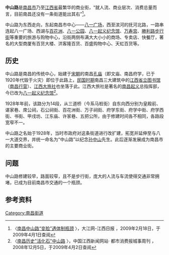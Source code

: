 '''中山路'''是[[南昌市|南昌市]]乃至[[江西省|江西省]]最繁华的商业街，“就人流、商业层次、消费总量而言，目前南昌还没有一条街道能出其右”<ref>〈[http://jiangxi.jxnews.com.cn/system/2009/02/18/011027661.shtml 南昌中山路“变脸”遇体制瓶颈] {{Wayback|url=http://jiangxi.jxnews.com.cn/system/2009/02/18/011027661.shtml |date=20090222060241 }}〉，大江网-江西日报 ，2009年2月18日，于2009年4月1日查阅</ref>。

中山路为东西走向，东起南昌市中心——[[八一广场|八一广场]]，西至滨河的抚河北路，一路串连起八一广场、西湖与[[百花洲|百花洲]]、[[八一公园|八一公园]]、[[八一起义纪念馆|八一起义纪念馆]]、[[南昌萬壽宮|万寿宫]]、[[勝利路|勝利路]][[步行街|步行街]]等重要的旅游与购物中心，沿街两侧布满大大小小的商场、专卖店、快餐厅，著名的大型商厦有百货大楼、洪客隆百货、百盛购物中心、天虹百货等。

==历史==
中山路是南昌的传统中心，始建于[[宋朝|宋朝]]的南昌[[孔庙|孔庙]]（即文庙、南昌府学，已于1920年代毁于火灾）即位于此路上，[[中華民國大陸時期|民国时期]]南昌三大建筑中的[[江西省立图书馆|江西省立图书馆]]（[[南昌行营|南昌行营]]）、[[江西大旅社|江西大旅社]]也坐落于此。江西大旅社是著名的[[南昌起义|南昌起义]]总指挥部，今已改为[[八一起义纪念馆|八一起义纪念馆]]<ref>〈[http://jiangxi.jxnews.com.cn/system/2009/02/18/011027661.shtml 南昌历史"活化石"中山路] {{Wayback|url=http://jiangxi.jxnews.com.cn/system/2009/02/18/011027661.shtml |date=20090222060241 }}〉，中国江西新闻网站· 都市消费报城事周刊
，2008年12月5日，于2009年4月2日查阅</ref>。

1928年年前，该路分为14段，从三道桥（今系马桩街）自东向西分别为皇殿前、谌家巷、席公祠，石公祠街、百花洲街、万子祠街、府学东街、府学中街、府学西街、书街、甲戌坊、江东庙、许家巷、五把公所，由于修建时间各不相同，各路段宽窄不一。

中山路之名始于1928年，当时市政府对这条街道进行改扩建，拓宽并延伸至与八一大道交界，并统一命名为“中山路”以纪念[[孙中山|孙中山]]先生。此后逐渐发展成为南昌市的主要商业街。

==问题==
中山路修建较早，路面较窄，且不是步行街，庞大的人流与车流使得交通非常拥堵，已成为目前南昌市交通的一个瓶颈。

==参考资料==
<div class="references-small">
<references />
</div>

[[Category:南昌街道|Category:南昌街道]]